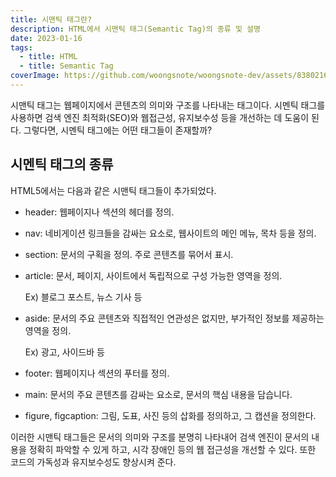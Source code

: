 ```yaml
---
title: 시맨틱 태그란?
description: HTML에서 시맨틱 태그(Semantic Tag)의 종류 및 설명
date: 2023-01-16
tags:
  - title: HTML
  - title: Semantic Tag
coverImage: https://github.com/woongsnote/woongsnote-dev/assets/83802168/57e7d9b6-e7f8-4183-bae0-7acdfe921f33
---
```


시맨틱 태그는 웹페이지에서 콘텐츠의 의미와 구조를 나타내는 태그이다.
시멘틱 태그를 사용하면 검색 엔진 최적화(SEO)와 웹접근성, 유지보수성 등을 개선하는 데 도움이 된다.
그렇다면, 시멘틱 태그에는 어떤 태그들이 존재할까?

## 시멘틱 태그의 종류

HTML5에서는 다음과 같은 시맨틱 태그들이 추가되었다.

- header: 웹페이지나 섹션의 헤더를 정의.

- nav: 네비게이션 링크들을 감싸는 요소로, 웹사이트의 메인 메뉴, 목차 등을 정의.

- section: 문서의 구획을 정의. 주로 콘텐츠를 묶어서 표시.

- article: 문서, 페이지, 사이트에서 독립적으로 구성 가능한 영역을 정의.

  Ex) 블로그 포스트, 뉴스 기사 등

- aside: 문서의 주요 콘텐츠와 직접적인 연관성은 없지만, 부가적인 정보를 제공하는 영역을 정의.

  Ex) 광고, 사이드바 등

- footer: 웹페이지나 섹션의 푸터를 정의.

- main: 문서의 주요 콘텐츠를 감싸는 요소로, 문서의 핵심 내용을 담습니다.

- figure, figcaption: 그림, 도표, 사진 등의 삽화를 정의하고, 그 캡션을 정의한다.

이러한 시맨틱 태그들은 문서의 의미와 구조를 분명히 나타내어 검색 엔진이 문서의 내용을 정확히 파악할 수 있게 하고, 시각 장애인 등의 웹 접근성을 개선할 수 있다.
또한 코드의 가독성과 유지보수성도 향상시켜 준다.
